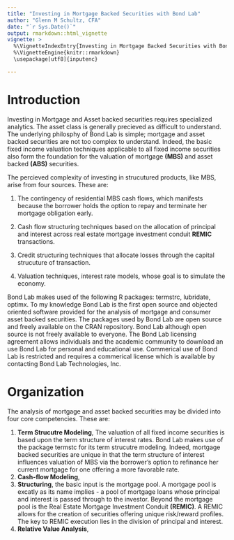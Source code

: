 ```yaml
---
title: "Investing in Mortgage Backed Securities with Bond Lab"
author: "Glenn M Schultz, CFA"
date: "`r Sys.Date()`"
output: rmarkdown::html_vignette
vignette: >
  %\VignetteIndexEntry{Investing in Mortgage Backed Securities with Bond Lab}
  %\VignetteEngine{knitr::rmarkdown}
  \usepackage[utf8]{inputenc}

---
```

# Introduction
Investing in Mortgage and Asset backed securities requires specialized analytics.  The asset class is generally precieved as difficult to understand.  The underlying philosphy of Bond Lab is simple; mortgage and asset backed securities are not too complex to understand.  Indeed, the basic fixed income valuation techniques applicable to all fixed income securities also form the foundation for the valuation of mortgage **(MBS)** and asset backed **(ABS)** securities.

The percieved complexity of investing in strucutured products, like MBS, arise from four sources.  These are:

1. The contingency of residential MBS cash flows, which manifests because the borrower holds the option to repay and terminate her mortgage obligation early.

2. Cash flow structuring techniques based on the allocation of principal and interest across real estate mortgage investment conduit **REMIC** transactions.

3. Credit structuring techniques that allocate losses through the capital strucuture of transaction.

4. Valuation techniques, interest rate models, whose goal is to simulate the economy.

Bond Lab makes used of the following R packages: termstrc, lubridate, optimx.  To my knowledge Bond Lab is the first open source and objected oriented software provided for the analysis of mortgage and consumer asset backed securities.  The packages used by Bond Lab are open source and freely available on the CRAN repository.  Bond Lab although open source is not freely available to everyone.  The Bond Lab licensing agreement allows individuals and the academic community to download an use Bond Lab for personal and educational use.  Commerical use of Bond Lab is restricted and requires a commerical license which is available by contacting Bond Lab Technologies, Inc.

# Organization
The analysis of mortgage and asset backed securities may be divided into four core competencies. These are:

1. **Term Strucutre Modeling**, The valuation of all fixed income securities is based upon the term structure of interest rates.  Bond Lab makes use of the package termstc for its term strucutre modeling.  Indeed, mortgage backed securities are unique in that the term structure of interest influences valuation of MBS via the borrower's option to refinance her current mortgage for one offering a more favorable rate.
2. **Cash-flow Modeling**, 
3. **Structuring**, the basic input is the mortgage pool.  A mortgage pool is excatly as its name implies - a pool of mortgage loans whose principal and interest is passed through to the investor.  Beyond the mortgage pool is the Real Estate Mortgage Investment Conduit **(REMIC)**.  A REMIC allows for the creation of securities offering unique risk/reward profiles.  The key to REMIC execution lies in the division of principal and interest. 
4. **Relative Value Analysis**,

